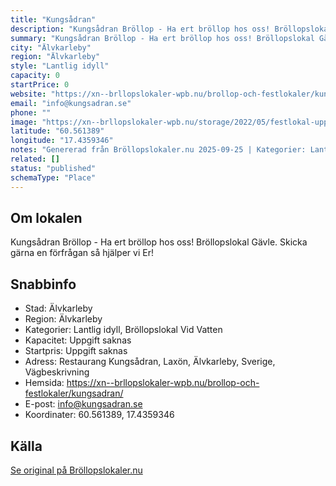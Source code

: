 ```yaml
---
title: "Kungsådran"
description: "Kungsådran Bröllop - Ha ert bröllop hos oss! Bröllopslokal Gävle. Skicka gärna en förfrågan så hjälper vi Er!"
summary: "Kungsådran Bröllop - Ha ert bröllop hos oss! Bröllopslokal Gävle. Skicka gärna en förfrågan så hjälper vi Er!"
city: "Älvkarleby"
region: "Älvkarleby"
style: "Lantlig idyll"
capacity: 0
startPrice: 0
website: "https://xn--brllopslokaler-wpb.nu/brollop-och-festlokaler/kungsadran/"
email: "info@kungsadran.se"
phone: ""
image: "https://xn--brllopslokaler-wpb.nu/storage/2022/05/festlokal-uppsala-festlokal-sok.webp"
latitude: "60.561389"
longitude: "17.4359346"
notes: "Genererad från Bröllopslokaler.nu 2025-09-25 | Kategorier: Lantlig idyll, Bröllopslokal Vid Vatten"
related: []
status: "published"
schemaType: "Place"
---
```


## Om lokalen

Kungsådran Bröllop - Ha ert bröllop hos oss! Bröllopslokal Gävle. Skicka gärna en förfrågan så hjälper vi Er!

## Snabbinfo

- Stad: Älvkarleby
- Region: Älvkarleby
- Kategorier: Lantlig idyll, Bröllopslokal Vid Vatten
- Kapacitet: Uppgift saknas
- Startpris: Uppgift saknas
- Adress: Restaurang Kungsådran, Laxön, Älvkarleby, Sverige, Vägbeskrivning
- Hemsida: https://xn--brllopslokaler-wpb.nu/brollop-och-festlokaler/kungsadran/
- E-post: info@kungsadran.se
- Koordinater: 60.561389, 17.4359346

## Källa

[Se original på Bröllopslokaler.nu](https://xn--brllopslokaler-wpb.nu/brollop-och-festlokaler/kungsadran/)
